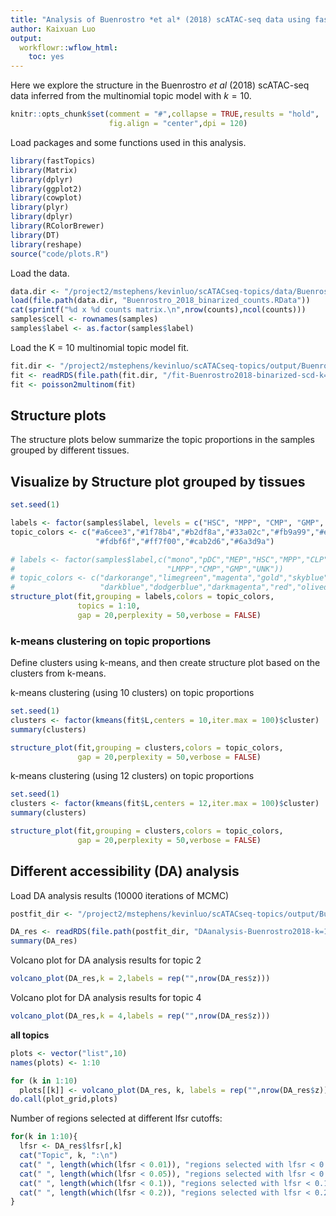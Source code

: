 ```yaml
---
title: "Analysis of Buenrostro *et al* (2018) scATAC-seq data using fastTopics with K = 10"
author: Kaixuan Luo
output:
  workflowr::wflow_html:
    toc: yes
---
```


Here we explore the structure in the Buenrostro *et al* (2018) 
scATAC-seq data inferred from the 
multinomial topic model with $k = 10$.

```r
knitr::opts_chunk$set(comment = "#",collapse = TRUE,results = "hold",
                      fig.align = "center",dpi = 120)
```

Load packages and some functions used in this analysis.

```r
library(fastTopics)
library(Matrix)
library(dplyr)
library(ggplot2)
library(cowplot)
library(plyr)
library(dplyr)
library(RColorBrewer)
library(DT)
library(reshape)
source("code/plots.R")
```

Load the data.
```r
data.dir <- "/project2/mstephens/kevinluo/scATACseq-topics/data/Buenrostro_2018/processed_data_Chen2019pipeline/"
load(file.path(data.dir, "Buenrostro_2018_binarized_counts.RData"))
cat(sprintf("%d x %d counts matrix.\n",nrow(counts),ncol(counts)))
samples$cell <- rownames(samples)
samples$label <- as.factor(samples$label)
```

Load the K = 10 multinomial topic model fit.
```r
fit.dir <- "/project2/mstephens/kevinluo/scATACseq-topics/output/Buenrostro_2018_Chen2019pipeline/binarized/"
fit <- readRDS(file.path(fit.dir, "/fit-Buenrostro2018-binarized-scd-k=10.rds"))$fit
fit <- poisson2multinom(fit)
```

## Structure plots

The structure plots below summarize the topic proportions in the samples grouped by different tissues.

## Visualize by Structure plot grouped by tissues
```r
set.seed(1)

labels <- factor(samples$label, levels = c("HSC", "MPP", "CMP", "GMP", "mono", "MEP", "LMPP", "CLP", "pDC", "UNK"))
topic_colors <- c("#a6cee3","#1f78b4","#b2df8a","#33a02c","#fb9a99","#e31a1c",
                   "#fdbf6f","#ff7f00","#cab2d6","#6a3d9a")

# labels <- factor(samples$label,c("mono","pDC","MEP","HSC","MPP","CLP",
#                                  "LMPP","CMP","GMP","UNK"))
# topic_colors <- c("darkorange","limegreen","magenta","gold","skyblue",
#                   "darkblue","dodgerblue","darkmagenta","red","olivedrab")
structure_plot(fit,grouping = labels,colors = topic_colors,
               topics = 1:10,
               gap = 20,perplexity = 50,verbose = FALSE)

```

### k-means clustering on topic proportions
Define clusters using k-means, and then create structure plot 
based on the clusters from k-means.

k-means clustering (using 10 clusters) on topic proportions
```r
set.seed(1)
clusters <- factor(kmeans(fit$L,centers = 10,iter.max = 100)$cluster)
summary(clusters)

structure_plot(fit,grouping = clusters,colors = topic_colors,
               gap = 20,perplexity = 50,verbose = FALSE)

```


k-means clustering (using 12 clusters) on topic proportions
```r
set.seed(1)
clusters <- factor(kmeans(fit$L,centers = 12,iter.max = 100)$cluster)
summary(clusters)

structure_plot(fit,grouping = clusters,colors = topic_colors,
               gap = 20,perplexity = 50,verbose = FALSE)

```

## Different accessibility (DA) analysis

Load DA analysis results (10000 iterations of MCMC)
```r
postfit_dir <- "/project2/mstephens/kevinluo/scATACseq-topics/output/Buenrostro_2018_Chen2019pipeline/binarized/postfit_v2/"

DA_res <- readRDS(file.path(postfit_dir, "DAanalysis-Buenrostro2018-k=10/DA_regions_topics_10000iters.rds"))
summary(DA_res)
```

Volcano plot for DA analysis results for topic 2
```r
volcano_plot(DA_res,k = 2,labels = rep("",nrow(DA_res$z)))
```

Volcano plot for DA analysis results for topic 4
```r
volcano_plot(DA_res,k = 4,labels = rep("",nrow(DA_res$z)))
```

**all topics**

```r
plots <- vector("list",10)
names(plots) <- 1:10

for (k in 1:10)
  plots[[k]] <- volcano_plot(DA_res, k, labels = rep("",nrow(DA_res$z)))
do.call(plot_grid,plots)

```

Number of regions selected at different lfsr cutoffs:
```r
for(k in 1:10){
  lfsr <- DA_res$lfsr[,k]
  cat("Topic", k, ":\n")
  cat(" ", length(which(lfsr < 0.01)), "regions selected with lfsr < 0.01. \n")
  cat(" ", length(which(lfsr < 0.05)), "regions selected with lfsr < 0.05. \n")
  cat(" ", length(which(lfsr < 0.1)), "regions selected with lfsr < 0.1. \n")
  cat(" ", length(which(lfsr < 0.2)), "regions selected with lfsr < 0.2. \n")
}

```


